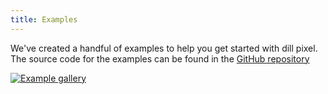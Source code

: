 ```yaml
---
title: Examples
---
```



We've created a handful of examples to help you get started with dill pixel.
The source code for the examples can be found in the [GitHub repository](https://github.com/relishinc/dill-pixel/tree/main/packages/examples)

[![Example gallery](../../../assets/screenshots/examples.png)](https://dillpixel.io/examples)

<CardGrid>
  <LinkCard
    title="Example Gallery"
    description="Demonstrating a wide range of features and concepts"
    href="https://dillpixel.io/examples/"
  />
  <LinkCard
    title="Source Code"
    description="Available in the GitHub repository"
    href="https://github.com/relishinc/dill-pixel/tree/main/packages/examples"
  />
</CardGrid>
